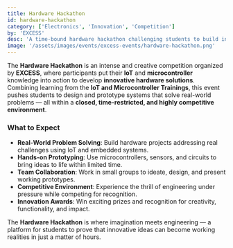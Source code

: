 ```yaml
---
title: Hardware Hackathon
id: hardware-hackathon
category: ['Electronics', 'Innovation', 'Competition']
by: 'EXCESS'
desc: 'A time-bound hardware hackathon challenging students to build innovative IoT and microcontroller-based solutions for real-world problems.'
image: '/assets/images/events/excess-events/hardware-hackathon.png'
---
```


The **Hardware Hackathon** is an intense and creative competition organized by **EXCESS**, where participants put their **IoT** and **microcontroller** knowledge into action to develop **innovative hardware solutions**. Combining learning from the **IoT and Microcontroller Trainings**, this event pushes students to design and prototype systems that solve real-world problems — all within a **closed, time-restricted, and highly competitive environment**.

### What to Expect

- **Real-World Problem Solving**: Build hardware projects addressing real challenges using IoT and embedded systems.
- **Hands-on Prototyping**: Use microcontrollers, sensors, and circuits to bring ideas to life within limited time.
- **Team Collaboration**: Work in small groups to ideate, design, and present working prototypes.
- **Competitive Environment**: Experience the thrill of engineering under pressure while competing for recognition.
- **Innovation Awards**: Win exciting prizes and recognition for creativity, functionality, and impact.

The **Hardware Hackathon** is where imagination meets engineering — a platform for students to prove that innovative ideas can become working realities in just a matter of hours.
